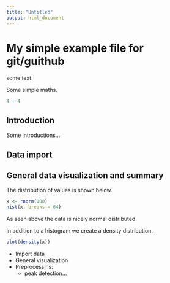 ```yaml
---
title: "Untitled"
output: html_document
---
```


# My simple example file for git/guithub

some text.

Some simple maths.

```r
4 + 4
```

## Introduction

Some introductions...

## Data import

## General data visualization and summary

The distribution of values is shown below.

```r
x <- rnorm(100)
hist(x, breaks = 64)
```

As seen above the data is nicely normal distributed. 

In addition to a histogram we create a density distribution.

```r
plot(density(x))
```


- Import data
- General visualization
- Preprocessins:
  - peak detection...
  